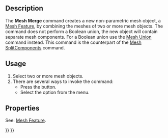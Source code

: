<languages/>

{{Docnav
|[[Mesh_CrossSections|CrossSections]]
|[[Mesh_SplitComponents|SplitComponents]]
|[[Mesh_Workbench|Mesh]]
|IconL=Mesh_CrossSections.svg
|IconR=Mesh_SplitComponents.svg
|IconC=Workbench_Mesh.svg
}}

<div class="mw-translate-fuzzy">
{{GuiCommand/ru
|Name=Mesh Merge‏‎
|Name/ru=Mesh Merge‏‎
|MenuLocation=Сетки → Объединить
|Workbenches=[[Mesh Workbench/ru|Mesh]]
|Shortcut=
|SeeAlso=[[Mesh_Union/ru|Булево объединение сеток]]
}}
</div>

==Description==

The '''Mesh Merge''' command creates a new non-parametric mesh object, a [[Mesh_Feature|Mesh Feature]], by combining the meshes of two or more mesh objects. The command does not perform a Boolean union, the new object will contain separate mesh components. For a Boolean union use the [[Mesh_Union|Mesh Union]] command instead. This command is the counterpart of the [[Mesh_SplitComponents|Mesh SplitComponents]] command.

==Usage==

# Select two or more mesh objects.
# There are several ways to invoke the command:
#* Press the {{Button|[[Image:Mesh_Merge.svg|16px]] [[Mesh_Merge|Merge]]}} button.
#* Select the {{MenuCommand|Meshes → [[Image:Mesh_Merge.svg|16px]] Merge}} option from the menu.

==Properties==

See: [[Mesh_Feature|Mesh Feature]].


{{Docnav
|[[Mesh_CrossSections|CrossSections]]
|[[Mesh_SplitComponents|SplitComponents]]
|[[Mesh_Workbench|Mesh]]
|IconL=Mesh_CrossSections.svg
|IconR=Mesh_SplitComponents.svg
|IconC=Workbench_Mesh.svg
}}

{{Mesh Tools navi{{#translation:}}}}
{{Userdocnavi{{#translation:}}}}
{{clear}}